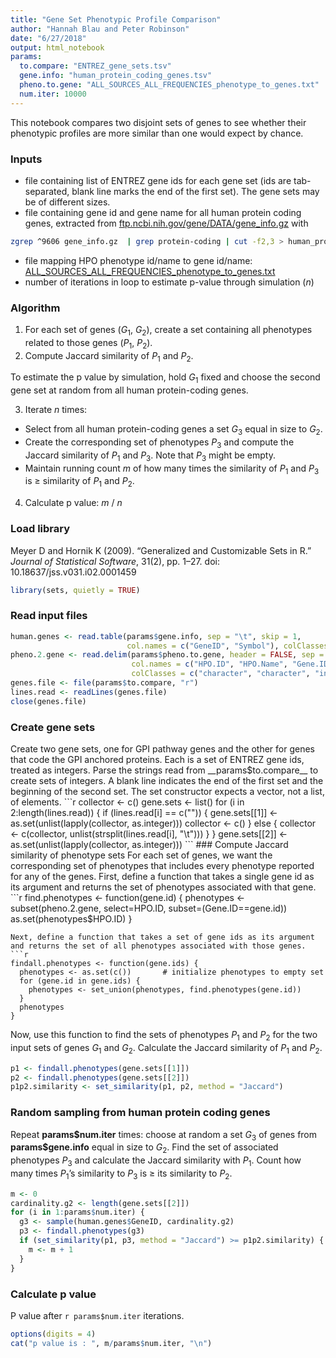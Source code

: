 ```yaml
---
title: "Gene Set Phenotypic Profile Comparison"
author: "Hannah Blau and Peter Robinson"
date: "6/27/2018"
output: html_notebook
params:
  to.compare: "ENTREZ_gene_sets.tsv"
  gene.info: "human_protein_coding_genes.tsv"
  pheno.to.gene: "ALL_SOURCES_ALL_FREQUENCIES_phenotype_to_genes.txt"
  num.iter: 10000
---
```

This notebook compares two disjoint sets of genes to see whether their phenotypic profiles are more similar than one would expect by chance.

### Inputs
* file containing list of ENTREZ gene ids for each gene set (ids are tab-separated, blank line marks the end of the first set). The gene sets may be of different sizes.
* file containing gene id and gene name for all human protein coding genes, extracted from [ftp.ncbi.nih.gov/gene/DATA/gene_info.gz](http://ftp.ncbi.nih.gov/gene/DATA/gene_info.gz) with
```bash
zgrep ^9606 gene_info.gz  | grep protein-coding | cut -f2,3 > human_protein_coding_genes.tsv
```
* file mapping HPO phenotype id/name to gene id/name: [ALL_SOURCES_ALL_FREQUENCIES_phenotype_to_genes.txt](http://compbio.charite.de/jenkins/job/hpo.annotations.monthly/lastSuccessfulBuild/artifact/annotation/ALL_SOURCES_ALL_FREQUENCIES_phenotype_to_genes.txt)
* number of iterations in loop to estimate p-value through simulation ($n$)

### Algorithm
1. For each set of genes ($G_{1}$, $G_{2}$), create a set containing all phenotypes related to those genes ($P_{1}$, $P_{2}$).
2. Compute Jaccard similarity of $P_{1}$ and $P_{2}$.

To estimate the p value by simulation, hold $G_{1}$ fixed and choose the second gene set at random from all human protein-coding genes.

3. Iterate $n$ times:
+ Select from all human protein-coding genes a set $G_{3}$ equal in size to $G_{2}$.
+ Create the corresponding set of phenotypes $P_{3}$ and compute the Jaccard similarity of $P_{1}$ and $P_{3}$. Note that $P_{3}$ might be empty.
+ Maintain running count $m$ of how many times the similarity of $P_{1}$ and $P_{3}$ is $\geq$ similarity of $P_{1}$ and $P_{2}$.

4. Calculate p value: $m$ / $n$

### Load library
Meyer D and Hornik K (2009). “Generalized and Customizable Sets in R.” _Journal of Statistical Software_, 31(2), pp. 1–27. doi: 10.18637/jss.v031.i02.0001459
```r
library(sets, quietly = TRUE)
```
### Read input files
```r
human.genes <- read.table(params$gene.info, sep = "\t", skip = 1,
                          col.names = c("GeneID", "Symbol"), colClasses = c("integer", "character"))
pheno.2.gene <- read.delim(params$pheno.to.gene, header = FALSE, sep = "\t", skip = 1,
                           col.names = c("HPO.ID", "HPO.Name", "Gene.ID", "Gene.Name"),
                           colClasses = c("character", "character", "integer", "character"))
genes.file <- file(params$to.compare, "r")
lines.read <- readLines(genes.file)
close(genes.file)
```
### Create gene sets
Create two gene sets, one for GPI pathway genes and the other for genes that code the GPI anchored proteins. Each is a set of ENTREZ gene ids, treated as integers. Parse the strings read from __params$to.compare__ to create sets of integers. A blank line indicates the end of the first set and the beginning of the second set. The set constructor expects a vector, not a list, of elements.
```r
collector <- c()
gene.sets <- list()
for (i in 2:length(lines.read)) {
  if (lines.read[i] == c("")) {
    gene.sets[[1]] <- as.set(unlist(lapply(collector, as.integer)))
    collector <- c()
  }
  else {
    collector <- c(collector, unlist(strsplit(lines.read[i], "\t")))
  }
}
gene.sets[[2]] <- as.set(unlist(lapply(collector, as.integer)))
```
### Compute Jaccard similarity of phenotype sets
For each set of genes, we want the corresponding set of phenotypes that includes every phenotype reported for any of the genes. First, define a function that takes a single gene id as its argument and returns the set of phenotypes associated with that gene.
```r
find.phenotypes <- function(gene.id) {
  phenotypes <- subset(pheno.2.gene, select=HPO.ID, subset=(Gene.ID==gene.id))
  as.set(phenotypes$HPO.ID)
}
```
Next, define a function that takes a set of gene ids as its argument and returns the set of all phenotypes associated with those genes.
```r
findall.phenotypes <- function(gene.ids) {
  phenotypes <- as.set(c())       # initialize phenotypes to empty set
  for (gene.id in gene.ids) {
    phenotypes <- set_union(phenotypes, find.phenotypes(gene.id))
  }
  phenotypes
}
```
Now, use this function to find the sets of phenotypes $P_{1}$ and $P_{2}$ for the two input sets of genes $G_{1}$ and $G_{2}$. Calculate the Jaccard similarity of $P_{1}$ and $P_{2}$.
```r
p1 <- findall.phenotypes(gene.sets[[1]])
p2 <- findall.phenotypes(gene.sets[[2]])
p1p2.similarity <- set_similarity(p1, p2, method = "Jaccard")
```

### Random sampling from human protein coding genes
Repeat __params\$num.iter__ times: choose at random a set $G_{3}$ of genes from __params\$gene.info__ equal in size to $G_{2}$. Find the set of associated phenotypes $P_{3}$ and calculate the Jaccard similarity with $P_{1}$. Count how many times $P_{1}$'s similarity to $P_{3}$ is $\geq$ its similarity to $P_{2}$.

```r
m <- 0
cardinality.g2 <- length(gene.sets[[2]])
for (i in 1:params$num.iter) {
  g3 <- sample(human.genes$GeneID, cardinality.g2)
  p3 <- findall.phenotypes(g3)
  if (set_similarity(p1, p3, method = "Jaccard") >= p1p2.similarity) {
    m <- m + 1
  }
}
```
### Calculate p value
P value after `r params$num.iter` iterations.
```r
options(digits = 4)
cat("p value is : ", m/params$num.iter, "\n")
```
